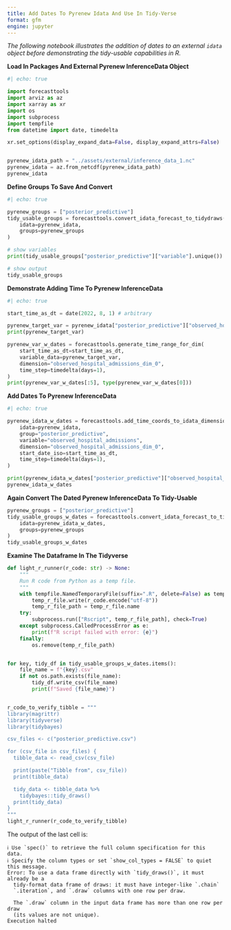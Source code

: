 ```yaml
---
title: Add Dates To Pyrenew Idata And Use In Tidy-Verse
format: gfm
engine: jupyter
---
```


_The following notebook illustrates the addition of dates to an external `idata` object before demonstrating the tidy-usable capabilities in R._

__Load In Packages And External Pyrenew InferenceData Object__

```python
#| echo: true

import forecasttools
import arviz as az
import xarray as xr
import os
import subprocess
import tempfile
from datetime import date, timedelta

xr.set_options(display_expand_data=False, display_expand_attrs=False)


pyrenew_idata_path = "../assets/external/inference_data_1.nc"
pyrenew_idata = az.from_netcdf(pyrenew_idata_path)
pyrenew_idata
```

__Define Groups To Save And Convert__

```python
#| echo: true

pyrenew_groups = ["posterior_predictive"]
tidy_usable_groups = forecasttools.convert_idata_forecast_to_tidydraws(
    idata=pyrenew_idata,
    groups=pyrenew_groups
)

# show variables
print(tidy_usable_groups["posterior_predictive"]["variable"].unique())

# show output
tidy_usable_groups
```

__Demonstrate Adding Time To Pyrenew InferenceData__

```python
#| echo: true

start_time_as_dt = date(2022, 8, 1) # arbitrary

pyrenew_target_var = pyrenew_idata["posterior_predictive"]["observed_hospital_admissions"]
print(pyrenew_target_var)

pyrenew_var_w_dates = forecasttools.generate_time_range_for_dim(
    start_time_as_dt=start_time_as_dt,
    variable_data=pyrenew_target_var,
    dimension="observed_hospital_admissions_dim_0",
    time_step=timedelta(days=1),
)
print(pyrenew_var_w_dates[:5], type(pyrenew_var_w_dates[0]))
```

__Add Dates To Pyrenew InferenceData__

```python
#| echo: true

pyrenew_idata_w_dates = forecasttools.add_time_coords_to_idata_dimension(
    idata=pyrenew_idata,
    group="posterior_predictive",
    variable="observed_hospital_admissions",
    dimension="observed_hospital_admissions_dim_0",
    start_date_iso=start_time_as_dt,
    time_step=timedelta(days=1),
)

print(pyrenew_idata_w_dates["posterior_predictive"]["observed_hospital_admissions"]["observed_hospital_admissions_dim_0"])
pyrenew_idata_w_dates
```

__Again Convert The Dated Pyrenew InferenceData To Tidy-Usable__


```python

pyrenew_groups = ["posterior_predictive"]
tidy_usable_groups_w_dates = forecasttools.convert_idata_forecast_to_tidydraws(
    idata=pyrenew_idata_w_dates,
    groups=pyrenew_groups
)
tidy_usable_groups_w_dates
```

__Examine The Dataframe In The Tidyverse__

```python
def light_r_runner(r_code: str) -> None:
    """
    Run R code from Python as a temp file.
    """
    with tempfile.NamedTemporaryFile(suffix=".R", delete=False) as temp_r_file:
        temp_r_file.write(r_code.encode("utf-8"))
        temp_r_file_path = temp_r_file.name
    try:
        subprocess.run(["Rscript", temp_r_file_path], check=True)
    except subprocess.CalledProcessError as e:
        print(f"R script failed with error: {e}")
    finally:
        os.remove(temp_r_file_path)


for key, tidy_df in tidy_usable_groups_w_dates.items():
    file_name = f"{key}.csv"
    if not os.path.exists(file_name):
        tidy_df.write_csv(file_name)
        print(f"Saved {file_name}")


r_code_to_verify_tibble = """
library(magrittr)
library(tidyverse)
library(tidybayes)

csv_files <- c("posterior_predictive.csv")

for (csv_file in csv_files) {
  tibble_data <- read_csv(csv_file)

  print(paste("Tibble from", csv_file))
  print(tibble_data)

  tidy_data <- tibble_data %>%
    tidybayes::tidy_draws()
  print(tidy_data)
}
"""
light_r_runner(r_code_to_verify_tibble)
```

The output of the last cell is:

```
ℹ Use `spec()` to retrieve the full column specification for this data.
ℹ Specify the column types or set `show_col_types = FALSE` to quiet this message.
Error: To use a data frame directly with `tidy_draws()`, it must already be a
  tidy-format data frame of draws: it must have integer-like `.chain`
  `.iteration`, and `.draw` columns with one row per draw.

  The `.draw` column in the input data frame has more than one row per draw
  (its values are not unique).
Execution halted
```
